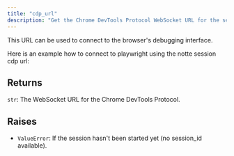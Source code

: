 ```yaml
---
title: "cdp_url"
description: "Get the Chrome DevTools Protocol WebSocket URL for the session"
---
```





This URL can be used to connect to the browser's debugging interface.

Here is an example how to connect to playwright using the notte session cdp url:

<CDPPlaywright />



## Returns

`str`: The WebSocket URL for the Chrome DevTools Protocol.

## Raises

- `ValueError`: If the session hasn't been started yet (no session_id available).
